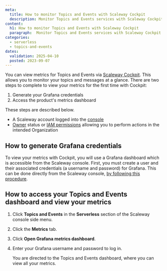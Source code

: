 ```yaml
---
meta:
  title: How to monitor Topics and Events with Scaleway Cockpit
  description: Monitor Topics and Events services with Scaleway Cockpit. This guide helps you track performance to manage your messaging services efficiently.
content:
  h1: How to monitor Topics and Events with Scaleway Cockpit
  paragraph:  Monitor Topics and Events services with Scaleway Cockpit. This guide helps you track performance to manage your messaging services efficiently.
categories:
  - serverless
  - topics-and-events
dates:
  validation: 2025-04-10
  posted: 2023-09-07
---
```


You can view metrics for Topics and Events via [Scaleway Cockpit](/cockpit/quickstart/). This allows you to monitor your topics and messages at a glance. There are two steps to complete to view your metrics for the first time with Cockpit:

1. Generate your Grafana credentials
2. Access the product's metrics dashboard

These steps are described below.

<Macro id="requirements" />

- A Scaleway account logged into the [console](https://console.scaleway.com)
- [Owner](/iam/concepts/#owner) status or [IAM permissions](/iam/concepts/#permission) allowing you to perform actions in the intended Organization

## How to generate Grafana credentials

To view your metrics with Cockpit, you will use a Grafana dashboard which is accessible from the Scaleway console. First, you must create a user and their associated credentials (a username and password) for Grafana. This can be done directly from the Scaleway console, [by following this procedure](/cockpit/how-to/retrieve-grafana-credentials/).

## How to access your Topics and Events dashboard and view your metrics

1. Click **Topics and Events** in the **Serverless** section of the Scaleway console side menu.

2. Click the **Metrics** tab.

3. Click **Open Grafana metrics dashboard**.

4. Enter your Grafana username and password to log in.

    You are directed to the Topics and Events dashboard, where you can view all your metrics.